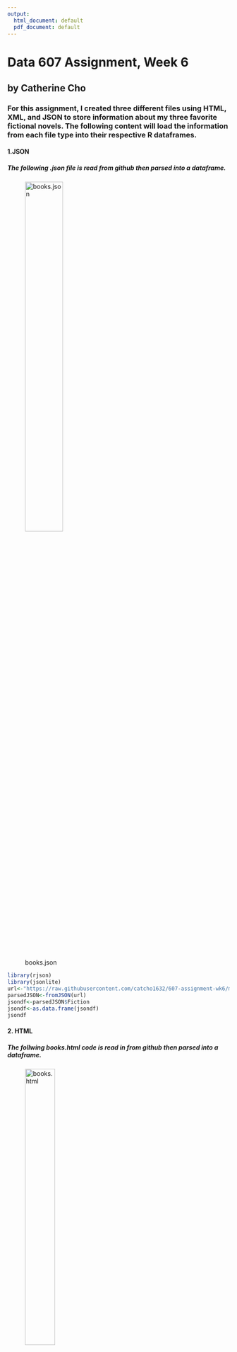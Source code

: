 ```yaml
---
output:
  html_document: default
  pdf_document: default
---
```

# Data 607 Assignment, Week 6
## by Catherine Cho

### For this assignment, I created three different files using HTML, XML, and JSON to store information about my three favorite fictional novels. The following content will load the information from each file type into their respective R dataframes. 

#### 1.JSON

##### The following .json file is read from github then parsed into a dataframe. 
![books.json](https://raw.githubusercontent.com/catcho1632/607-assignment-wk6/main/jsonpic.jpg){width=45%}

```r
library(rjson)
library(jsonlite)
url<-"https://raw.githubusercontent.com/catcho1632/607-assignment-wk6/main/books.json"
parsedJSON<-fromJSON(url)
jsondf<-parsedJSON$Fiction
jsondf<-as.data.frame(jsondf)
jsondf
```

#### 2. HTML

##### The follwing books.html code is read in from github  then parsed into a dataframe.

![books.html](https://raw.githubusercontent.com/catcho1632/607-assignment-wk6/main/htmlpic.jpg){width=40%}

```r
library(RCurl)
library(XML)
html_raw<-getURL("https://raw.githubusercontent.com/catcho1632/607-assignment-wk6/main/books.html")
htmldf<-readHTMLTable(html_raw)
htmldf
```
#### 3. XML 

##### The following XML file is read in from github then parsed into a dataframe. 

![books.xml](https://raw.githubusercontent.com/catcho1632/607-assignment-wk6/main/xmlpic.jpg){width=40%}

```r
library(httr)
library(curl)
library(XML)
library(RCurl)
url_raw<-getURL("https://raw.githubusercontent.com/catcho1632/607-assignment-wk6/main/books.xml")
xmldf<-xmlToDataFrame(url_raw)
xmldf
```

#### All three dataframes generated from XML, JSON, and HTML are identical as shown below. 

```r
jsondf
htmldf
xmldf
```